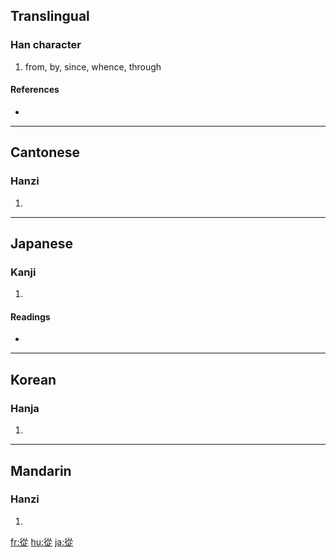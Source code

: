 {{see|从|従}}
==Translingual==

===Han character===
{{Han char|rn=60|rad=彳|as=08|sn=11|four=2828<sub>1</sub>|canj=竹人人人人 (HOOOO)}}

# from, by, since, whence, through

====References====
* {{Han ref|kx=0368.180|dkj=10152|dj=0692.140|hdz=20829.120|uh=5F9E|ud=24478|bh=B171|bd=45425}}

----

==Cantonese==

===Hanzi===
{{yue-hanzi|jyut=|y=chung4}}

# {{defn|Cantonese}}

----

==Japanese==

===Kanji===
{{ja-kanji|grade=|rs=彳08}}

# {{defn|Japanese}}

====Readings====
* {{ja-readings|on=[[じゅう]] (jū), [[しょう]] (shō), [[じゅ]] (ju)|kun=[[したがう]] (shitagau), [[したがって]] (shitagatte), [[おう]] (ou)}}

----

==Korean==

===Hanja===
{{ko-hanja|hangeul=종|eumhun=|rv=jong|mr=chong|y=cong}}

# {{defn|Korean}}

----

==Mandarin==

===Hanzi===
{{cmn-hanzi|sim=从|pin=[[cóng]] ([[cong2]])|wg=ts'ung<sup>2</sup>}}

# {{defn|Mandarin}}

[[fr:從]]
[[hu:從]]
[[ja:從]]